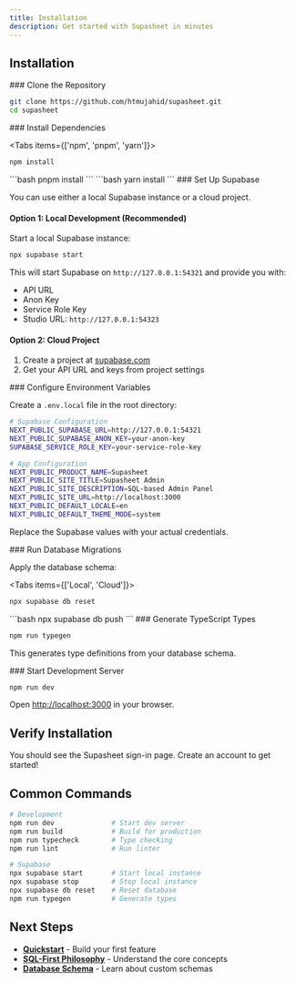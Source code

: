 ```yaml
---
title: Installation
description: Get started with Supasheet in minutes
---
```



## Installation

<Steps>
<Step>
### Clone the Repository

```bash
git clone https://github.com/htmujahid/supasheet.git
cd supasheet
```
</Step>

<Step>
### Install Dependencies

<Tabs items={['npm', 'pnpm', 'yarn']}>
<Tab value="npm">
```bash
npm install
```
</Tab>
<Tab value="pnpm">
```bash
pnpm install
```
</Tab>
<Tab value="yarn">
```bash
yarn install
```
</Tab>
</Tabs>
</Step>

<Step>
### Set Up Supabase

You can use either a local Supabase instance or a cloud project.

#### Option 1: Local Development (Recommended)

Start a local Supabase instance:

```bash
npx supabase start
```

This will start Supabase on `http://127.0.0.1:54321` and provide you with:
- API URL
- Anon Key
- Service Role Key
- Studio URL: `http://127.0.0.1:54323`

#### Option 2: Cloud Project

1. Create a project at [supabase.com](https://supabase.com)
2. Get your API URL and keys from project settings
</Step>

<Step>
### Configure Environment Variables

Create a `.env.local` file in the root directory:

```bash
# Supabase Configuration
NEXT_PUBLIC_SUPABASE_URL=http://127.0.0.1:54321
NEXT_PUBLIC_SUPABASE_ANON_KEY=your-anon-key
SUPABASE_SERVICE_ROLE_KEY=your-service-role-key

# App Configuration
NEXT_PUBLIC_PRODUCT_NAME=Supasheet
NEXT_PUBLIC_SITE_TITLE=Supasheet Admin
NEXT_PUBLIC_SITE_DESCRIPTION=SQL-based Admin Panel
NEXT_PUBLIC_SITE_URL=http://localhost:3000
NEXT_PUBLIC_DEFAULT_LOCALE=en
NEXT_PUBLIC_DEFAULT_THEME_MODE=system
```

Replace the Supabase values with your actual credentials.
</Step>

<Step>
### Run Database Migrations

Apply the database schema:

<Tabs items={['Local', 'Cloud']}>
<Tab value="Local">
```bash
npx supabase db reset
```
</Tab>
<Tab value="Cloud">
```bash
npx supabase db push
```
</Tab>
</Tabs>
</Step>

<Step>
### Generate TypeScript Types

```bash
npm run typegen
```

This generates type definitions from your database schema.
</Step>

<Step>
### Start Development Server

```bash
npm run dev
```

Open [http://localhost:3000](http://localhost:3000) in your browser.
</Step>
</Steps>

## Verify Installation

You should see the Supasheet sign-in page. Create an account to get started!

## Common Commands

```bash
# Development
npm run dev              # Start dev server
npm run build            # Build for production
npm run typecheck        # Type checking
npm run lint             # Run linter

# Supabase
npx supabase start       # Start local instance
npx supabase stop        # Stop local instance
npx supabase db reset    # Reset database
npm run typegen          # Generate types
```

## Next Steps

- **[Quickstart](/docs/guide/quickstart)** - Build your first feature
- **[SQL-First Philosophy](/docs/guide/sql-first-philosophy)** - Understand the core concepts
- **[Database Schema](/docs/guide/database-schema)** - Learn about custom schemas
